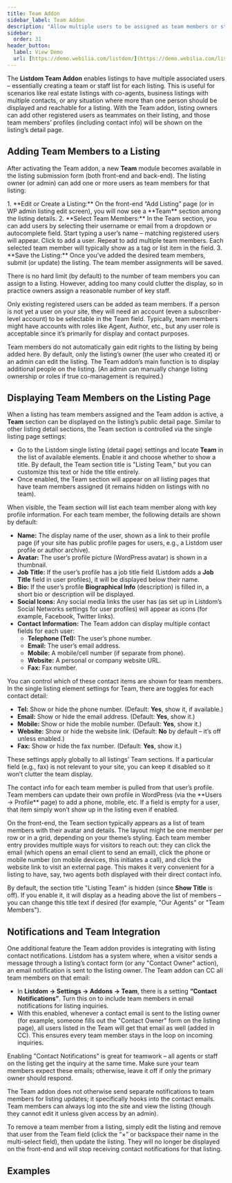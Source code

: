 ```yaml
---
title: Team Addon
sidebar_label: Team Addon
description: "Allow multiple users to be assigned as team members or staff for a single listing, with their profiles displayed on the listing page."
sidebar:
  order: 31
header_button:
  label: View Demo
  url: [https://demo.webilia.com/listdom/](https://demo.webilia.com/listdom/)
---
```



The **Listdom Team Addon** enables listings to have multiple associated users – essentially creating a team or staff list for each listing. This is useful for scenarios like real estate listings with co-agents, business listings with multiple contacts, or any situation where more than one person should be displayed and reachable for a listing. With the Team addon, listing owners can add other registered users as teammates on their listing, and those team members’ profiles (including contact info) will be shown on the listing’s detail page.

## Adding Team Members to a Listing

After activating the Team addon, a new **Team** module becomes available in the listing submission form (both front-end and back-end). The listing owner (or admin) can add one or more users as team members for that listing:

<Steps>
1. **Edit or Create a Listing:** On the front-end “Add Listing” page (or in WP admin listing edit screen), you will now see a **Team** section among the listing details. 
2. **Select Team Members:** In the Team section, you can add users by selecting their username or email from a dropdown or autocomplete field. Start typing a user’s name – matching registered users will appear. Click to add a user. Repeat to add multiple team members. Each selected team member will typically show as a tag or list item in the field.
3. **Save the Listing:** Once you’ve added the desired team members, submit (or update) the listing. The team member assignments will be saved.
</Steps>

There is no hard limit (by default) to the number of team members you can assign to a listing. However, adding too many could clutter the display, so in practice owners assign a reasonable number of key staff.

Only existing registered users can be added as team members. If a person is not yet a user on your site, they will need an account (even a subscriber-level account) to be selectable in the Team field. Typically, team members might have accounts with roles like Agent, Author, etc., but any user role is acceptable since it’s primarily for display and contact purposes.

<Aside type="note">
Team members do not automatically gain edit rights to the listing by being added here. By default, only the listing’s owner (the user who created it) or an admin can edit the listing. The Team addon’s main function is to display additional people on the listing. (An admin can manually change listing ownership or roles if true co-management is required.)
</Aside>

## Displaying Team Members on the Listing Page

When a listing has team members assigned and the Team addon is active, a **Team** section can be displayed on the listing’s public detail page. Similar to other listing detail sections, the Team section is controlled via the single listing page settings:

- Go to the Listdom single listing (detail page) settings and locate **Team** in the list of available elements. Enable it and choose whether to show a title. By default, the Team section title is "Listing Team," but you can customize this text or hide the title entirely.
- Once enabled, the Team section will appear on all listing pages that have team members assigned (it remains hidden on listings with no team).

When visible, the Team section will list each team member along with key profile information. For each team member, the following details are shown by default:

- **Name:** The display name of the user, shown as a link to their profile page (if your site has public profile pages for users, e.g., a Listdom user profile or author archive). 
- **Avatar:** The user’s profile picture (WordPress avatar) is shown in a thumbnail.
- **Job Title:** If the user’s profile has a job title field (Listdom adds a **Job Title** field in user profiles), it will be displayed below their name.
- **Bio:** If the user’s profile **Biographical Info** (description) is filled in, a short bio or description will be displayed.
- **Social Icons:** Any social media links the user has (as set up in Listdom’s Social Networks settings for user profiles) will appear as icons (for example, Facebook, Twitter links).
- **Contact Information:** The Team addon can display multiple contact fields for each user:
  - **Telephone (Tel):** The user’s phone number.
  - **Email:** The user’s email address.
  - **Mobile:** A mobile/cell number (if separate from phone).
  - **Website:** A personal or company website URL.
  - **Fax:** Fax number.

You can control which of these contact items are shown for team members. In the single listing element settings for Team, there are toggles for each contact detail:

- **Tel:** Show or hide the phone number. (Default: **Yes**, show it, if available.)
- **Email:** Show or hide the email address. (Default: **Yes**, show it.)
- **Mobile:** Show or hide the mobile number. (Default: **Yes**, show it.)
- **Website:** Show or hide the website link. (Default: **No** by default – it’s off unless enabled.)
- **Fax:** Show or hide the fax number. (Default: **Yes**, show it.)

These settings apply globally to all listings’ Team sections. If a particular field (e.g., fax) is not relevant to your site, you can keep it disabled so it won’t clutter the team display.

<Aside type="note">
The contact info for each team member is pulled from that user’s profile. Team members can update their own profile in WordPress (via the **Users → Profile** page) to add a phone, mobile, etc. If a field is empty for a user, that item simply won’t show up in the listing even if enabled.
</Aside>

On the front-end, the Team section typically appears as a list of team members with their avatar and details. The layout might be one member per row or in a grid, depending on your theme’s styling. Each team member entry provides multiple ways for visitors to reach out: they can click the email (which opens an email client to send an email), click the phone or mobile number (on mobile devices, this initiates a call), and click the website link to visit an external page. This makes it very convenient for a listing to have, say, two agents both displayed with their direct contact info.

By default, the section title "Listing Team" is hidden (since **Show Title** is off). If you enable it, it will display as a heading above the list of members – you can change this title text if desired (for example, "Our Agents" or "Team Members").

## Notifications and Team Integration

One additional feature the Team addon provides is integrating with listing contact notifications. Listdom has a system where, when a visitor sends a message through a listing’s contact form (or any "Contact Owner" action), an email notification is sent to the listing owner. The Team addon can CC all team members on that email:

- In **Listdom → Settings → Addons → Team**, there is a setting **“Contact Notifications”**. Turn this on to include team members in email notifications for listing inquiries.
- With this enabled, whenever a contact email is sent to the listing owner (for example, someone fills out the "Contact Owner" form on the listing page), all users listed in the Team will get that email as well (added in CC). This ensures every team member stays in the loop on incoming inquiries.

<Aside type="tip">
Enabling "Contact Notifications" is great for teamwork – all agents or staff on the listing get the inquiry at the same time. Make sure your team members expect these emails; otherwise, leave it off if only the primary owner should respond.
</Aside>

The Team addon does not otherwise send separate notifications to team members for listing updates; it specifically hooks into the contact emails. Team members can always log into the site and view the listing (though they cannot edit it unless given access by an admin).

To remove a team member from a listing, simply edit the listing and remove that user from the Team field (click the “×” or backspace their name in the multi-select field), then update the listing. They will no longer be displayed on the front-end and will stop receiving contact notifications for that listing.

## Examples

<CardGrid>
  <Card title="Real Estate Co-Agents" description="A real estate listing is handled by **two agents**. The listing owner adds the second agent via the Team addon. Now the property listing’s page shows both Agent A and Agent B, each with their photo, phone number, and email, so prospective buyers can contact either agent." />
  <Card title="Business with Multiple Contacts" description="A restaurant listing includes the **manager and the assistant manager** as team members. The Team section on the listing page displays both contacts. When a user sends an inquiry through the listing, both the manager and assistant manager get the email <Badge text='Pro' /> so they can respond quickly." />
  <Card title="Service Provider Team" description="A home services company has a listing where they want to show **key staff** (electrician, plumber, etc.). Using the Team addon, the company’s listing page now highlights each specialist’s name, title, and contact links, presenting a full team to potential clients." />
</CardGrid>

<LinkCard href="https://demo.webilia.com/listdom/" title="Live Demo – Team Feature" description="Check the Listdom demo to see an example of a listing with multiple team members displayed, and how their contact info is presented." />
